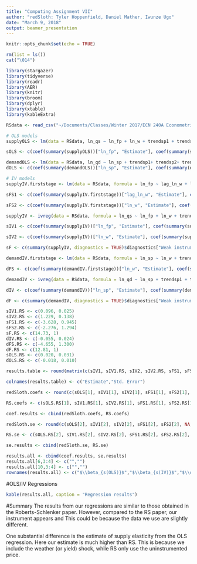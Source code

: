 ```yaml
---
title: "Computing Assignment VII"
author: "redSloth: Tyler Hoppenfield, Daniel Mather, Iwunze Ugo"
date: "March 9, 2018"
output: beamer_presentation
---
```


```r
knitr::opts_chunk$set(echo = TRUE)
```

```r
rm(list = ls())
cat("\014")

library(stargazer)
library(tidyverse)
library(readr)
library(AER)
library(knitr)
library(broom)
library(dplyr)
library(xtable)
library(kableExtra)

RSdata <- read_csv("~/Documents/Classes/Winter 2017/ECN 240A Econometrics/Section/PS7/RSdata.csv")

# OLS models
supplyOLS <- lm(data = RSdata, ln_qs ~ ln_fp + ln_w + trendsp1 + trendsp2 + trendsp3)

sOLS <- c(coef(summary(supplyOLS))["ln_fp", "Estimate"], coef(summary(supplyOLS))["ln_fp", "Std. Error"])

demandOLS <- lm(data = RSdata, ln_qd ~ ln_sp + trendsp1+ trendsp2+ trendsp3)
dOLS <- c(coef(summary(demandOLS))["ln_sp", "Estimate"], coef(summary(demandOLS))["ln_sp", "Std. Error"])

# IV models
supplyIV.firststage <- lm(data = RSdata, formula = ln_fp ~ lag_ln_w + ln_w + trendsp1 + trendsp2 + trendsp3)

sFS1 <- c(coef(summary(supplyIV.firststage))["lag_ln_w", "Estimate"], coef(summary(supplyIV.firststage))["lag_ln_w", "Std. Error"])

sFS2 <- c(coef(summary(supplyIV.firststage))["ln_w", "Estimate"], coef(summary(supplyIV.firststage))["ln_w", "Std. Error"])

supplyIV <- ivreg(data = RSdata, formula = ln_qs ~ ln_fp + ln_w + trendsp1 + trendsp2 + trendsp3 | lag_ln_w + ln_w + trendsp1 + trendsp2 + trendsp3)

sIV1 <- c(coef(summary(supplyIV))["ln_fp", "Estimate"], coef(summary(supplyIV))["ln_fp", "Std. Error"])

sIV2 <- c(coef(summary(supplyIV))["ln_w", "Estimate"], coef(summary(supplyIV))["ln_w", "Std. Error"])

sF <- c(summary(supplyIV, diagnostics = TRUE)$diagnostics["Weak instruments", "statistic"], 1)

demandIV.firststage <- lm(data = RSdata, formula = ln_sp ~ ln_w + trendsp1 + trendsp2 + trendsp3)

dFS <- c(coef(summary(demandIV.firststage))["ln_w", "Estimate"], coef(summary(demandIV.firststage))["ln_w", "Std. Error"])

demandIV <- ivreg(data = RSdata, formula = ln_qd ~ ln_sp + trendsp1 + trendsp2 + trendsp3 | ln_w + trendsp1 + trendsp2 + trendsp3)

dIV <- c(coef(summary(demandIV))["ln_sp", "Estimate"], coef(summary(demandIV))["ln_sp", "Std. Error"])

dF <- c(summary(demandIV, diagnostics = TRUE)$diagnostics["Weak instruments", "statistic"], 1)

sIV1.RS <- c(0.096, 0.025)
sIV2.RS <- c(1.229, 0.138)
sFS1.RS <- c(-3.628, 0.945)
sFS2.RS <- c(-2.276, 1.294)
sF.RS <- c(14.73, 1)
dIV.RS <- c(-0.055, 0.024)
dFS.RS <- c(-4.655, 1.300)
dF.RS <- c(12.81, 1)
sOLS.RS <- c(0.020, 0.031)
dOLS.RS <- c(-0.018, 0.010)

results.table <- round(matrix(c(sIV1, sIV1.RS, sIV2, sIV2.RS, sFS1, sFS1.RS, sFS2, sFS2.RS, sF, sF.RS, dIV, dIV.RS, dFS, dFS.RS, dF, dF.RS, sOLS, sOLS.RS, dOLS, dOLS.RS), ncol = 2, byrow = TRUE), 3)

colnames(results.table) <- c("Estimate","Std. Error")

redSloth.coefs <- round(c(sOLS[1], sIV1[1], sIV2[1], sFS1[1], sFS2[1], sF[1], dOLS[1], dIV[1], dFS[1], dF[1]),3)

RS.coefs <- c(sOLS.RS[1], sIV1.RS[1], sIV2.RS[1], sFS1.RS[1], sFS2.RS[1], sF.RS[1], dOLS.RS[1], dIV.RS[1], dFS.RS[1], dF.RS[1])

coef.results <- cbind(redSloth.coefs, RS.coefs)

redSloth.se <- round(c(sOLS[2], sIV1[2], sIV2[2], sFS1[2], sFS2[2], NA, dOLS[2], dIV[2], dFS[2], NA),3)

RS.se <- c(sOLS.RS[2], sIV1.RS[2], sIV2.RS[2], sFS1.RS[2], sFS2.RS[2], NA,  dOLS.RS[2], dIV.RS[2], dFS.RS[2], NA)

se.results <- cbind(redSloth.se, RS.se)

results.all <- cbind(coef.results, se.results)
results.all[6,3:4] <- c("","")
results.all[10,3:4] <- c("","")
rownames(results.all) <- c("$\\beta_{s(OLS)}$","$\\beta_{s(IV)}$","$\\omega_{t(IV)}$","$\\omega_{t-1(FS)}$","$\\omega_{t(FS)}$","$F_{s(FS)}$","$\\beta_{d(OLS)}$","$\\beta_{d(IV)}$","$\\omega_{t(FS)}$","$F_{d(FS)}$")
```

#OLS/IV Regressions
```r
kable(results.all, caption = "Regression results")
```

#Summary
The results from our regressions are similar to those obtained in the Roberts-Schlenker paper. However, compared to the RS paper, our instrument appears \textbf{relatively weak for the supply estimate} and \textbf{relatively strong for the demand estimate.} This could be because the data we use are slightly different.

One substantial difference is the estimate of supply elasticity from the OLS regression. Here our estimate is much higher than RS. This is because we include the weather (or yield) shock, while RS only use the uninstrumented price. \textbf{Removing $\boldsymbol{\omega_t}$, lowers $\boldsymbol{\beta_{s(OLS)}}$ to 0.038.}
